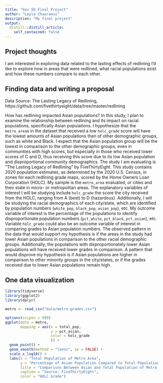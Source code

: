 ```yaml
---
title: "Gov 50 Final Project"
author: "Layla Chaaraoui"
description: "My final project"
output:
  distill::distill_article:
    self_contained: false
---
```




## Project thoughts

I am interested in exploring data related to the lasting effects of redlining I'd like to explore how in areas that were redlined, what racial populations exist and how these numbers compare to each other. 

## Finding data and writing a proposal 

Data Source: The Lasting Legacy of Redlining, https://github.com/fivethirtyeight/data/tree/master/redlining 

How has redlining impacted Asian populations? In this study, I plan to examine the relationship between redlining and its impact on racial populations, specifically Asian populations. I hypothesize that the `metro_area`s in the dataset that received a low `holc_grade` score will have the lowest amounts of Asian populations then of other demographic groups, such as white and Black. I expect that the Asian population group will be the lowest in comparison to the other demographic groups, even in communities with high scores, but especially in those who received lower scores of C and D, thus receiving this score due to its low Asian population and disproportional community demographics. The study I am evaluating is "The Lasting Legacy of Redlining" by FiveThirtyEight. This study contains 2020 population estimates, as determined by the 2020 U.S. Census, in zones for each redlining grade maps, scored by the Home Owners Loan Corporation (HOLC). My sample is the `metro_area` evaluated, or cities and their state in micro- or metropolitan areas. The explanatory variables of interest I will be studying include `holc_grade` the score the city received from the HOLC, ranging from A (best) to D (hazardous). Additionally, I will be studying the racial demographics of each city/state, which are identified by population numbers (`white_pop`, `black_pop`, `asian_pop`), etc. My outcome variable of interest is the percentage of the populations to identify disproportionate population numbers (`pct_white`, `pct_black`, `pct_asian`), etc. Variable `holc_grade` could also be an outcome variable of interest in comparing grades to Asian population numbers. The observed pattern in the data that would support my hypothesis is if the areas in the study had lower Asian populations in comparison to the other racial demographic groups. Additionally, the populations with disproportionately lower Asian populations will have received lower grades in comparison. A pattern that would disprove my hypothesis is if Asian populations are higher in comparison to other minority groups in the city/states, or if the grades received due to lower Asian populations remain high. 

## One data visualization

```r
library(tidyverse)
library(ggplot2)
library(dplyr)
```

```r
metro <- read_csv("data/metro-grades.csv")
```


```r
options(scipen = 999)
ggplot(data = metro,
       mapping = aes(x = total_pop,
                     y = pct_asian,
                     color = holc_grade
                     )) +
  geom_point() +
  geom_smooth(method = "loess", se = FALSE) +
  scale_x_log10() +
  labs(x = "Total Population of Metro Area",
       y = "Percentage of Asian Population Compared to Total Population",
       title = "Comparison Between Asian and Total Population of Metro Areas",
       caption = "Source: FiveThirtyEight",
       color = "HOLC Grade")
```



